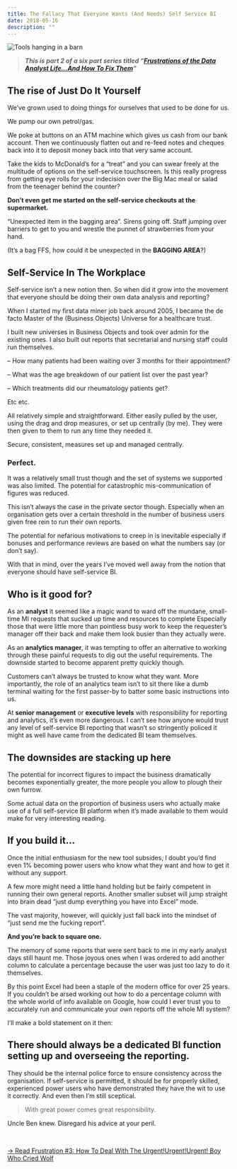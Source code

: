 ```yaml
---
title: The Fallacy That Everyone Wants (And Needs) Self Service BI
date: 2018-05-16
description: ""
---
```

![Tools hanging in a barn](./barn-tools.jpg)

> **_This is part 2 of a six part series titled &#8220;[Frustrations of the Data Analyst Life&#8230;And How To Fix Them][1]&#8220;_**

## The rise of Just Do It Yourself

We’ve grown used to doing things for ourselves that used to be done for us.

We pump our own petrol/gas.

We poke at buttons on an ATM machine which gives us cash from our bank account. Then we continuously flatten out and re-feed notes and cheques back into it to deposit money back into that very same account.

Take the kids to McDonald’s for a “treat” and you can swear freely at the multitude of options on the self-service touchscreen. Is this really progress from getting eye rolls for your indecision over the Big Mac meal or salad from the teenager behind the counter?

**Don’t even get me started on the self-service checkouts at the supermarket.**

“Unexpected item in the bagging area”. Sirens going off. Staff jumping over barriers to get to you and wrestle the punnet of strawberries from your hand.

(It’s a bag FFS, how could it be unexpected in the **BAGGING AREA**?)

## Self-Service In The Workplace

Self-service isn’t a new notion then. So when did it grow into the movement that everyone should be doing their own data analysis and reporting?

When I started my first data miner job back around 2005, I became the de facto Master of the (Business Objects) Universe for a healthcare trust.

I built new universes in Business Objects and took over admin for the existing ones. I also built out reports that secretarial and nursing staff could run themselves.

&#8211; How many patients had been waiting over 3 months for their appointment?

&#8211; What was the age breakdown of our patient list over the past year?

&#8211; Which treatments did our rheumatology patients get?

Etc etc.

All relatively simple and straightforward. Either easily pulled by the user, using the drag and drop measures, or set up centrally (by me). They were then given to them to run any time they needed it.

Secure, consistent, measures set up and managed centrally.

### **Perfect.**

It was a relatively small trust though and the set of systems we supported was also limited. The potential for catastrophic mis-communication of figures was reduced.

This isn’t always the case in the private sector though. Especially when an organisation gets over a certain threshold in the number of business users given free rein to run their own reports.

The potential for nefarious motivations to creep in is inevitable especially if bonuses and performance reviews are based on what the numbers say (or don’t say).

With that in mind, over the years I’ve moved well away from the notion that everyone should have self-service BI.

## Who is it good for?

As an **analyst** it seemed like a magic wand to ward off the mundane, small-time MI requests that sucked up time and resources to complete Especially those that were little more than pointless busy work to keep the requester’s manager off their back and make them look busier than they actually were.

As an **analytics manager**, it was tempting to offer an alternative to working through these painful requests to dig out the useful requirements. The downside started to become apparent pretty quickly though.

Customers can’t always be trusted to know what they want. More importantly, the role of an analytics team isn’t to sit there like a dumb terminal waiting for the first passer-by to batter some basic instructions into us.

At **senior** **management** or **executive levels** with responsibility for reporting and analytics, it&#8217;s even more dangerous. I can’t see how anyone would trust any level of self-service BI reporting that wasn’t so stringently policed it might as well have came from the dedicated BI team themselves.

## The downsides are stacking up here

The potential for incorrect figures to impact the business dramatically becomes exponentially greater, the more people you allow to plough their own furrow.

Some actual data on the proportion of business users who actually make use of a full self-service BI platform when it’s made available to them would make for very interesting reading.

## If you build it&#8230;

Once the initial enthusiasm for the new tool subsides, I doubt you’d find even 1% becoming power users who know what they want and how to get it without any support.

A few more might need a little hand holding but be fairly competent in running their own general reports. Another smaller subset will jump straight into brain dead “just dump everything you have into Excel” mode.

The vast majority, however, will quickly just fall back into the mindset of “just send me the fucking report”.

**And you&#8217;re back to square one.**

The memory of some reports that were sent back to me in my early analyst days still haunt me. Those joyous ones when I was ordered to add another column to calculate a percentage because the user was just too lazy to do it themselves.

By this point Excel had been a staple of the modern office for over 25 years. If you couldn’t be arsed working out how to do a percentage column with the whole world of info available on Google, how could I ever trust you to accurately run and communicate your own reports off the whole MI system?

I’ll make a bold statement on it then:

## There should always be a dedicated BI function setting up and overseeing the reporting.

They should be the internal police force to ensure consistency across the organisation. If self-service is permitted, it should be for properly skilled, experienced power users who have demonstrated they have the wit to use it correctly. And even then I&#8217;m still sceptical.

> With great power comes great responsibility.

Uncle Ben knew. Disregard his advice at your peril.

&nbsp;

[-> Read Frustration #3: How To Deal With The Urgent!Urgent!Urgent! Boy Who Cried Wolf][2]

 [1]: https://alanhylands.com/frustrations-of-the-data-analyst-life/
 [2]: https://alanhylands.com/the-urgenturgenturgent-boy-who-cried-wolf/